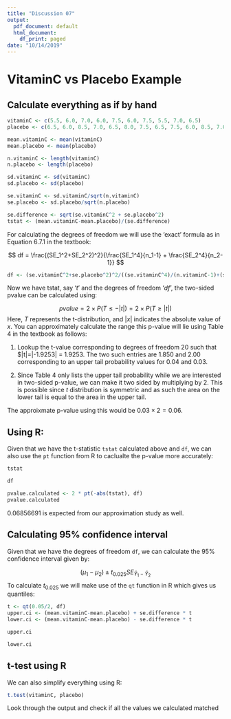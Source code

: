 ```yaml
---
title: "Discussion 07"
output:
  pdf_document: default
  html_document:
    df_print: paged
date: "10/14/2019"
---
```


# VitaminC vs Placebo Example

## Calculate everything as if by hand

```r
vitaminC <- c(5.5, 6.0, 7.0, 6.0, 7.5, 6.0, 7.5, 5.5, 7.0, 6.5)
placebo <- c(6.5, 6.0, 8.5, 7.0, 6.5, 8.0, 7.5, 6.5, 7.5, 6.0, 8.5, 7.0)

mean.vitaminC <- mean(vitaminC)
mean.placebo <- mean(placebo)

n.vitaminC <- length(vitaminC)
n.placebo <- length(placebo)

sd.vitaminC <- sd(vitaminC)
sd.placebo <- sd(placebo)

se.vitaminC <- sd.vitaminC/sqrt(n.vitaminC)
se.placebo <- sd.placebo/sqrt(n.placebo)

se.difference <- sqrt(se.vitaminC^2 + se.placebo^2)
tstat <- (mean.vitaminC-mean.placebo)/(se.difference)

```

For calculating the degrees of freedom we will use the 'exact' formula
as in Equation 6.7.1 in the textbook:

$$
df = \frac{(SE_1^2+SE_2^2)^2}{\frac{SE_1^4}{n_1-1} + \frac{SE_2^4}{n_2-1}}
$$

```r

df <- (se.vitaminC^2+se.placebo^2)^2/((se.vitaminC^4)/(n.vitaminC-1)+(se.placebo^4)/(n.placebo-1))
```

Now we have tstat, say '$t$' and the degrees of freedom '$df$', the two-sided pvalue can be calculated using:

$$
pvalue = 2 \times P(T \leq -|t|) = 2 \times P(T \geq |t|)
$$
Here, $T$ represents the t-distribution, and $|x|$ indicates the absolute value of $x$. You can approximately calculate the range this p-value will lie using Table 4 in the textbook as follows:

1. Lookup the t-value corresponding to degrees of freedom $20$ such that $|t|=|-1.9253| = 1.9253. The two such entries are 1.850 and 2.00 corresponding to an upper tail probability values for $0.04$ and $0.03$. 

2. Since Table 4 only lists the upper tail probability while we are interested
in two-sided p-value, we can make it two sided by multiplying by $2$. This is possible since $t$ distribution is symmetric and as such the area on the lower tail is equal to the area in the upper tail.

The approixmate p-value using this would be $0.03 \times 2 = 0.06$.

## Using R:

Given that we have the t-statistic `tstat` calculated above and `df`, we can also use the `pt` function from R to caclualte the p-value more accurately: \texttt{p-value = 2*pt(-abs(t), df)}

```r
tstat
```

```r
df
```

```r
pvalue.calculated <- 2 * pt(-abs(tstat), df)
pvalue.calculated
```

0.06856691 is expected from our approximation study as well.


## Calculating 95% confidence interval

Given that we have the degrees of freedom `df`, we can calculate the 95% confidence interval given by:

$$
(\mu_1-\mu_2) \pm t_{0.025}SE_{\bar{Y}_1-\bar{Y}_2}
$$
To calculate $t_{0.025}$ we will make use of the `qt` function in R which gives us quantiles:

```r
t <- qt(0.05/2, df)
upper.ci <- (mean.vitaminC-mean.placebo) + se.difference * t
lower.ci <- (mean.vitaminC-mean.placebo) - se.difference * t
```

```r
upper.ci
```

```r
lower.ci
```

## t-test using R

We can also simplify everything using R:

```r
t.test(vitaminC, placebo)
```


Look through the output and check if all the values we calculated matched
